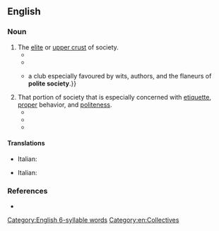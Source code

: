 ==English==

===Noun===
{{en-noun|-}}

# The [[elite]] or [[upper crust]] of society.
#* {{quote-book|en|year=1803|author=[[w:Maria Edgeworth|Maria Edgeworth]]|title=The Manufacturers|passage=[H]e had been brought up in an extravagant family, who considered tradesmen and manufacturers as a caste disgraceful to '''polite society'''.}}
#* {{RQ:Thackeray Roundabout Papers|passage=[I]n the midst of the company assembled the reader's humble servant was present, and in a very '''polite society''', too, of "poets, clergymen, men of letters, and members of both Houses of Parliament."}}
#* {{RQ:Bulwer-Lytton Parisians|chapter=VI|book=IX|passage={{...|“Pooh! Come in here at least for a few minutes,”—and Bevil drew him up to the door-step of a house close by, where, on certain evenings, a well-known club drew together men who seldom meet so familiarly elsewhere—men of all callings;}} a club especially favoured by wits, authors, and the flaneurs of '''polite society'''.}}
# That portion of society that is especially concerned with [[etiquette]], [[proper]] behavior, and [[politeness]].
#* {{quote-book|en|year=1892|author=[[w:F. Marion Crawford|F. Marion Crawford]]|title=Pietro Ghisleri|chapter=14|passage=[S]he managed with considerable effort to keep up a sufficient outward semblance of mourning to satisfy the customs and fashions of '''polite society'''.}}
#* {{quote-book|en|year=1909|author=[[w:P. G. Wodehouse|P. G. Wodehouse]]|title=The Gem Collector|chapter=6|passage=Scenes, Lady Jane had explained—on the occasion of his knocking down an objectionable cabman during their honeymoon trip—were of all things what '''polite society''' most resolutely abhorred.}}
#* {{quote-web|en|date=May 26, 2002|author=Frank Gibney Jr.|url=http://content.time.com/time/magazine/article/0,9171,250016,00.html|title=Can a Church Go Broke?|work=Time|passage=It used to be said that in '''polite society''' one shouldn't discuss sex or money.}}

====Translations====
{{trans-top|elite or upper crust of society}}
* Italian: {{t|it|bel mondo|m}}
{{trans-mid}}
{{trans-bottom}}
{{trans-top|portion of society concerned with etiquette and proper behavior}}
* Italian: {{t|it|bel mondo|m}}
{{trans-mid}}
{{trans-bottom}}

===References===
* {{R:OneLook}}

[[Category:English 6-syllable words]]
[[Category:en:Collectives]]